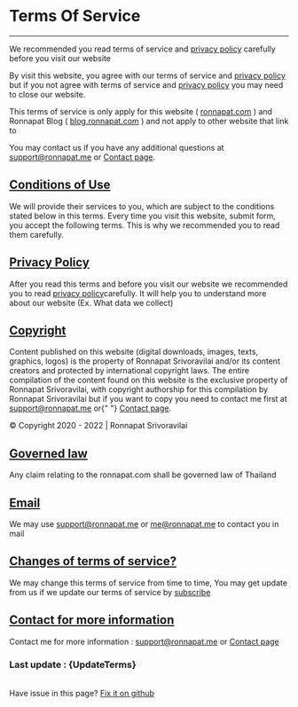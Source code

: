 
<Head title="Terms" />
<Navbar lantoshow={langenus} pathname="en-us" page="/terms" />
<Layout>
<br />

# Terms Of Service

---

We recommended you read terms of service and [privacy policy](/en-us/privacy) carefully before you visit our website

By visit this website, you agree with our terms of service and [privacy policy](/en-us/privacy) but if you not agree with terms of service and [privacy policy](/en-us/privacy) you may need to close our website.

This terms of service is only apply for this website ( [ronnapat.com](https://ronnapat.com/) ) and Ronnapat Blog ( [blog.ronnapat.com](https://blog.ronnapat.com/) ) and not apply to other website that link to

You may contact us if you have any additional questions at [support@ronnapat.me](mailto:support@ronnapat.me) or [Contact page](/contact).

<div id="conditions-of-use"></div>

## [Conditions of Use](#conditions-of-use)

We will provide their services to you, which are subject to the conditions stated below in this terms. Every time you visit this website, submit form, you accept the following terms. This is why we recommended you to read them carefully.

<div id="privacy-policy"></div>

## [Privacy Policy](#privacy-policy)

After you read this terms and before you visit our website we recommended you to read [privacy policy](/en-us/privacy)carefully. It will help you to understand more about our website (Ex. What data we collect)

<div id="copyright"></div>

## [Copyright](#copyright)

Content published on this website (digital downloads, images, texts, graphics, logos) is the property of Ronnapat Srivoravilai and/or its content creators and protected by international copyright laws. The entire compilation of the content found on this website is the exclusive property of Ronnapat Srivoravilai, with copyright authorship for this compilation by Ronnapat Srivoravilai but if you want to copy you need to contact me first at [support@ronnapat.me](mailto:support@ronnapat.me) or{" "} [Contact page](/contact).

© Copyright 2020 - 2022 | Ronnapat Srivoravilai

<div id="governed-law"></div>

## [Governed law](#governed-law)

Any claim relating to the ronnapat.com shall be governed law of Thailand

<div id="email"></div>

## [Email](#email)

We may use [support@ronnapat.me](mailto:support@ronnapat.me) or [me@ronnapat.me](mailto:me@ronnapat.me) to contact you in mail

<div id="changes-of-terms-of-service"></div>

## [Changes of terms of service?](#changes-of-terms-of-service)

We may change this terms of service from time to time, You may get update from us if we update our terms of service by [subscribe](/en-us/#sub)

<div id="contact-for-more-information"></div>

## [Contact for more information](#contact-for-more-information)

Contact me for more information : [support@ronnapat.me](mailto:support@ronnapat.me) or [Contact page](/contact)

### Last update : {UpdateTerms}

\
Have issue in this page? [Fix it on github](https://github.com/ronnapatp/ronnapat.com/edit/main/pages/en-us/terms/index.mdx)

<br />
</Layout>
<Footer paht="en-us" />
